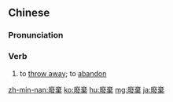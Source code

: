 {{also|废弃}}
==Chinese==
{{zh-forms|s=废弃}}

===Pronunciation===
{{zh-pron
|m=fèiqì
|c=fai3 hei3
|h=pfs=fi-hi
|mn=hòe-khì
|cat=v
}}

===Verb===
{{zh-verb}}

# to [[throw away]]; to [[abandon]]

[[zh-min-nan:廢棄]]
[[ko:廢棄]]
[[hu:廢棄]]
[[mg:廢棄]]
[[ja:廢棄]]